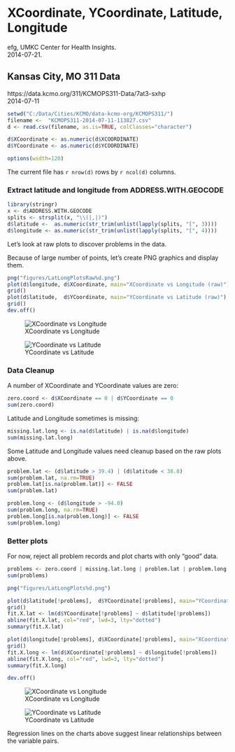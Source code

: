 # XCoordinate, YCoordinate, Latitude, Longitude
efg, UMKC Center for Health Insights.  
2014-07-21. 

## Kansas City, MO 311 Data
https://data.kcmo.org/311/KCMOPS311-Data/7at3-sxhp  
2014-07-11  

```r
setwd("C:/Data/Cities/KCMO/data-kcmo-org/KCMOPS311/")
filename <-  "KCMOPS311-2014-07-11-113827.csv"
d <- read.csv(filename, as.is=TRUE, colClasses="character")

d$XCoordinate <- as.numeric(d$XCOORDINATE)
d$YCoordinate <- as.numeric(d$YCOORDINATE)

options(width=120)
```
The current file has `r nrow(d)` rows by `r ncol(d)` columns.

### Extract latitude and longitude from ADDRESS.WITH.GEOCODE 
```r
library(stringr)
x <- d$ADDRESS.WITH.GEOCODE
splits <- strsplit(x, "\\(|,|)")
d$latitude <-  as.numeric(str_trim(unlist(lapply(splits, "[", 3))))
d$longitude <- as.numeric(str_trim(unlist(lapply(splits, "[", 4))))          
```
Let's look at raw plots to discover problems in the data. 

Because of large number of points, let's create PNG graphics and display them.
```r
png("figures/LatLongPlotsRaw%d.png")
plot(d$longitude, d$XCoordinate, main="XCoordinate vs Longitude (raw)")
grid()
plot(d$latitude,  d$YCoordinate, main="YCoordinate vs Latitude (raw)")
grid()
dev.off()        
```

![XCoordinate vs Longitude](figures/LatLongPlotsRaw1.png)

![YCoordinate vs Latitude](figures/LatLongPlotsRaw2.png)

### Data Cleanup

A number of XCoordinate and YCoordinate values are zero:
```r
zero.coord <- d$XCoordinate == 0 | d$YCoordinate == 0
sum(zero.coord)
```               

Latitude and Longitude sometimes is missing:
```r
missing.lat.long <- is.na(d$latitude) | is.na(d$longitude)
sum(missing.lat.long)
```

Some Latitude and Longitude values need cleanup based on the raw plots above.
```r
problem.lat <- (d$latitude > 39.4) | (d$latitude < 38.8)
sum(problem.lat, na.rm=TRUE)
problem.lat[is.na(problem.lat)] <- FALSE
sum(problem.lat)

problem.long <- (d$longitude > -94.0)
sum(problem.long, na.rm=TRUE)
problem.long[is.na(problem.long)] <- FALSE
sum(problem.long)
```
### Better plots

For now, reject all problem records and plot charts with only "good" data.

```r
problems <- zero.coord | missing.lat.long | problem.lat | problem.long
sum(problems)

png("figures/LatLongPlots%d.png")

plot(d$latitude[!problems],  d$YCoordinate[!problems], main="YCoordinate vs Latitude")
grid()
fit.X.lat <- lm(d$YCoordinate[!problems] ~ d$latitude[!problems])
abline(fit.X.lat, col="red", lwd=3, lty="dotted")
summary(fit.X.lat)

plot(d$longitude[!problems], d$XCoordinate[!problems], main="XCoordinate vs Longitude")
grid()
fit.X.long <- lm(d$XCoordinate[!problems] ~ d$longitude[!problems])
abline(fit.X.long, col="red", lwd=3, lty="dotted")
summary(fit.X.long)

dev.off()
```
![XCoordinate vs Longitude](figures/LatLongPlots1.png)

![YCoordinate vs Latitude](figures/LatLongPlots2.png)   

Regression lines on the charts above suggest linear relationships between the variable pairs.
        

